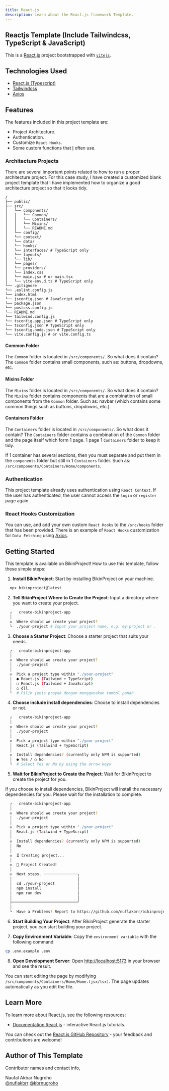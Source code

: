 ```yaml
---
title: React.js
description: Learn about the React.js framework Template.
---
```


## Reactjs Template (Include Tailwindcss, TypeScript & JavaScript)

This is a [React.js](https://react.dev/) project bootstrapped with [`vitejs`](https://github.com/vitejs/vite-plugin-react/blob/main/packages/plugin-react/README.md).

## Technologies Used

- [React.js (Typescript)](https://react.dev/)
- [Tailwindcss](https://tailwindcss.com/)
- [Axios](https://axios-http.com/docs/intro/)

## Features

The features included in this project template are:

- Project Architecture.
- Authentication.
- Customize `React Hooks`.
- Some custom functions that [I](https://github.com/nuflakbrr) often use.

### Architecture Projects

There are several important points related to how to run a proper architecture project. For this case study, I have created a customized blank project template that I have implemented how to organize a good architecture project so that it looks tidy.

```plaintext
/
├── public/
├── src/
│   └── components/
│   │   └── Common/
│   │   └── Containers/
│   │   └── Mixins/
│   │   └── README.md
│   └── config/
│   └── context/
│   └── data/
│   └── hooks/
│   └── interfaces/ # TypeScript only
│   └── layouts/
│   └── lib/
│   └── pages/
│   └── providers/
│   └── index.css
│   └── main.jsx # or main.tsx
│   └── vite-env.d.ts # TypeScript only
└── .gitignore
└── .eslint.config.js
└── index.html
└── jsconfig.json # JavaScript only
└── package.json
└── postcss.config.js
└── README.md
└── tailwind.config.js
└── tsconfig.app.json # TypeScript only
└── tsconfig.json # TypeScript only
└── tsconfig.node.json # TypeScript only
└── vite.config.js # or vite.config.ts
```

#### Common Folder

The `Common` folder is located in `/src/components/`. So what does it contain? The `Common` folder contains small components, such as: buttons, dropdowns, etc.

#### Mixins Folder

The `Mixins` folder is located in `/src/components/`. So what does it contain? The `Mixins` folder contains components that are a combination of small components from the `Common` folder. Such as: navbar (which contains some common things such as buttons, dropdowns, etc.).

#### Containers Folder

The `Containers` folder is located in `/src/components/`. So what does it contain? The `Containers` folder contains a combination of the `Common` folder and the page itself which form 1 page. 1 page 1 `Containers` folder to keep it tidy.

If 1 container has several sections, then you must separate and put them in the `components` folder but still in 1 `Containers` folder. Such as: `/src/components/Containers/Home/components`.

### Authentication

This project template already uses authentication using `React Context`. If the user has authenticated, the user cannot access the `login` or `register` page again.

### React Hooks Customization

You can use, and add your own custom `React Hooks` to the `/src/hooks` folder that has been provided. There is an example of `React Hooks` customization for `Data Fetching` using [Axios](https://axios-http.com/docs/intro).

## Getting Started

This template is available on BikinProject! How to use this template, follow these simple steps:

1. **Install BikinProject**: Start by installing BikinProject on your machine.

```bash
  npx bikinproject@latest
```

2. **Tell BikinProject Where to Create the Project**: Input a directory where you want to create your project.

```bash
  ┌   create-bikinproject-app
  │
  ◇  Where should we create your project?
  └  ./your-project # Input your project name, e.g. my-project or .
```

3. **Choose a Starter Project**: Choose a starter project that suits your needs.

```bash
  ┌   create-bikinproject-app
  │
  ◇  Where should we create your project?
  │  ./your-project
  │
  ◇  Pick a project type within "./your-project"
  │  ● React.js (Tailwind + TypeScript)
  │  ○ React.js (Tailwind + JavaScript)
  │  ○ dll.
  └  # Pilih jenis proyek dengan menggunakan tombol panah
```

4. **Choose include install dependencies**: Choose to install dependencies or not.

```bash
  ┌   create-bikinproject-app
  │
  ◇  Where should we create your project?
  │  ./your-project
  │
  ◇  Pick a project type within "./your-project"
  │  React.js (Tailwind + TypeScript)
  │
  ◇  Install dependencies? (currently only NPM is supported)
  │  ● Yes / ○ No
  └  # Select Yes or No by using the arrow keys
```

5. **Wait for BikinProject to Create the Project**: Wait for BikinProject to create the project for you.

<Note title="Note" type="note">
  If you choose to install dependencies, BikinProject will install the necessary dependencies for you. Please wait for the installation to complete.
</Note>

```bash
  ┌   create-bikinproject-app
  │
  ◇  Where should we create your project?
  │  ./your-project
  │
  ◇  Pick a project type within "./your-project"
  │  React.js (Tailwind + TypeScript)
  │
  ◇  Install dependencies? (currently only NPM is supported)
  │  No
  │
  ◇  ⏳ Creating project...
  │
  ◇  🎉 Project Created!
  │
  ◇  Next steps. ───────────────╮
  │                             │
  │  cd ./your-project          │
  │  npm install                │
  │  npm run dev                │
  │                             │
  ├─────────────────────────────╯
  │
  └  Have a Problems? Report to https://github.com/nuflakbrr/bikinproject/issues
```

6. **Start Building Your Project**: After BikinProject generate the starter project, you can start building your project.

7. **Copy Environment Variable**: Copy the `environment variable` with the following command

```bash
cp .env.example .env
```

8. **Open Development Server**: Open [http://localhost:5173](http://localhost:5173) in your browser and see the result.

You can start editing the page by modifying `/src/components/Containers/Home/Home.(jsx/tsx)`. The page updates automatically as you edit the file.

## Learn More

To learn more about React.js, see the following resources:

- [Documentation React.js](https://react.dev/learn) - interactive React.js tutorials.

You can check out the [React.js GitHub Repository](https://github.com/facebook/react/) - your feedback and contributions are welcome!

## Author of This Template

Contributor names and contact info,

Naufal Akbar Nugroho  
[@nuflakbrr](https://github.com/nuflakbrr)
[@kbrnugroho](https://instagram.com/kbrnugroho)
